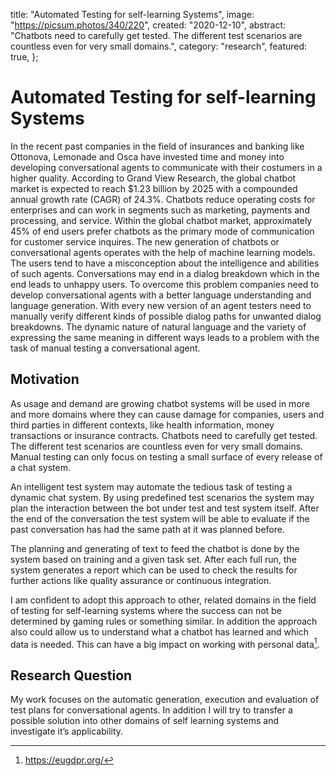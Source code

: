   title: "Automated Testing for self-learning Systems",
  image: "https://picsum.photos/340/220",
  created: "2020-12-10",
  abstract: "Chatbots need to carefully get tested. The different test scenarios are countless even for very small domains.",
  category: "research",
  featured: true,
};

# Automated Testing for self-learning Systems

In the recent past companies in the field of insurances and banking like
Ottonova, Lemonade and Osca have invested time and money into developing
conversational agents to communicate with their costumers in a higher
quality. According to Grand View Research, the global chatbot market is
expected to reach $1.23 billion by 2025 with a compounded annual growth
rate (CAGR) of 24.3%. Chatbots reduce operating
costs for enterprises and can work in segments such as marketing,
payments and processing, and service. Within the global chatbot market,
approximately 45% of end users prefer chatbots as the primary mode of
communication for customer service inquires. The new
generation of chatbots or conversational agents operates with the help
of machine learning models. The users tend to have a misconception about
the intelligence and abilities of such agents. Conversations may
end in a dialog breakdown which in the end leads to unhappy
users. To overcome this problem companies need to develop
conversational agents with a better language understanding and language
generation. With every new version of an agent testers need to manually
verify different kinds of possible dialog paths for unwanted dialog
breakdowns. The dynamic nature of natural language and the variety of
expressing the same meaning in different ways leads to a problem with
the task of manual testing a conversational agent.

## Motivation

As usage and demand are growing chatbot systems will be used in more and
more domains where they can cause damage for companies, users and third
parties in different contexts, like health information, money
transactions or insurance contracts. Chatbots need to carefully get
tested. The different test scenarios are countless even for very small
domains. Manual testing can only focus on testing a small surface of
every release of a chat system.

An intelligent test system may automate the tedious task of testing a
dynamic chat system. By using predefined test scenarios the system may
plan the interaction between the bot under test and test system itself.
After the end of the conversation the test system will be able to
evaluate if the past conversation has had the same path at it was
planned before.

The planning and generating of text to feed the chatbot is done by the
system based on training and a given task set. After each full run, the
system generates a report which can be used to check the results for
further actions like quality assurance or continuous integration.

I am confident to adopt this approach to other, related domains in the
field of testing for self-learning systems where the success can not be
determined by gaming rules or something similar. In addition the
approach also could allow us to understand what a chatbot has learned
and which data is needed. This can have a big impact on working with
personal data[^1].

## Research Question

My work focuses on the automatic generation, execution and evaluation of
test plans for conversational agents. In addition I will try to transfer
a possible solution into other domains of self learning systems and
investigate it’s applicability.

[^1]: <https://eugdpr.org/>
